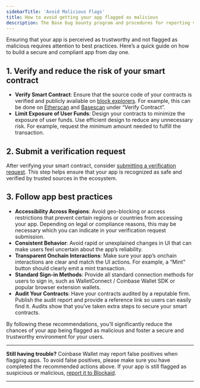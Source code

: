```yaml
---
sidebarTitle: 'Avoid Malicious Flags'
title: How to avoid getting your app flagged as malicious
description: The Base bug bounty program and procedures for reporting vulnerabilities.
---
```


Ensuring that your app is perceived as trustworthy and not flagged as malicious requires attention to best practices. Here’s a quick guide on how to build a secure and compliant app from day one.

## 1. Verify and reduce the risk of your smart contract

- **Verify Smart Contract**: Ensure that the source code of your contracts is verified and publicly available on [block explorers](/base-chain/tools/block-explorers). For example, this can be done on [Etherscan](https://basescan.org/verifyContract) and [Basescan](https://basescan.org/verifyContract) under “Verify Contract”.
- **Limit Exposure of User Funds**: Design your contracts to minimize the exposure of user funds. Use efficient design to reduce any unnecessary risk. For example, request the minimum amount needed to fulfill the transaction.

## 2. Submit a verification request

After verifying your smart contract, consider [submitting a verification request](https://report.blockaid.io/). This step helps ensure that your app is recognized as safe and verified by trusted sources in the ecosystem.

## 3. Follow app best practices

- **Accessibility Across Regions**: Avoid geo-blocking or access restrictions that prevent certain regions or countries from accessing your app. Depending on legal or compliance reasons, this may be necessary which you can indicate in your verification request submission.
- **Consistent Behavior**: Avoid rapid or unexplained changes in UI that can make users feel uncertain about the app’s reliability.
- **Transparent Onchain Interactions**: Make sure your app’s onchain interactions are clear and match the UI actions. For example, a “Mint” button should clearly emit a mint transaction.
- **Standard Sign-in Methods**: Provide all standard connection methods for users to sign in, such as WalletConnect / Coinbase Wallet SDK or popular browser extension wallets.
- **Audit Your Contracts**: Have your contracts audited by a reputable firm. Publish the audit report and provide a reference link so users can easily find it. Audits show that you’ve taken extra steps to secure your smart contracts.

By following these recommendations, you’ll significantly reduce the chances of your app being flagged as malicious and foster a secure and trustworthy environment for your users.

---

**Still having trouble?**
Coinbase Wallet may report false positives when flagging apps. To avoid false positives, please make sure you have completed the recommended actions above. If your app is still flagged as suspicious or malicious, [report it to Blockaid](https://report.blockaid.io/mistake).

---


<PolicyBanner />
